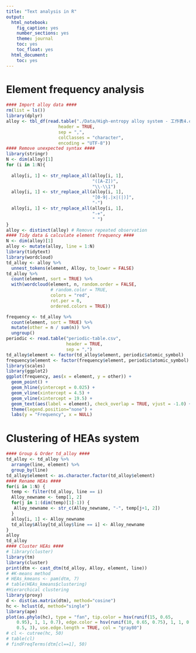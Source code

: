 ```yaml
---
title: "Text analysis in R"
output:
  html_notebook:
    fig_caption: yes
    number_sections: yes
    theme: journal
    toc: yes
    toc_float: yes
  html_document:
    toc: yes
---
```

# Element frequency analysis
```r
#### Import alloy data ####
rm(list = ls())
library(dplyr)
alloy <- tbl_df(read.table("./Data/High-entropy alloy system - 工作表4.csv", 
                    header = TRUE, 
                    sep = ",",
                    colClasses = "character",
                    encoding = "UTF-8"))
#### Remove unexpected syntax ####
library(stringr)
N <- dim(alloy)[1]
for (i in 1:N){
  
  alloy[i, 1] <- str_replace_all(alloy[i, 1],
                                 "([A-Z])",
                                 "\\-\\1")
  alloy[i, 1] <- str_replace_all(alloy[i, 1],
                                 "[0-9|.|x|(|)]",
                                 "-")
  alloy[i, 1] <- str_replace_all(alloy[i, 1],
                                 "-+",
                                 " ")
}
alloy <- distinct(alloy) # Remove repeated observation
#### Tidy data & calculate element frequency ####
N <- dim(alloy)[1]
alloy <- mutate(alloy, line = 1:N)
library(tidytext)
library(wordcloud)
td_alloy <- alloy %>%
  unnest_tokens(element, Alloy, to_lower = FALSE)
td_alloy %>%
  count(element, sort = TRUE) %>%
  with(wordcloud(element, n, random.order = FALSE,
                 # random.color = TRUE,
                 colors = "red",
                 rot.per = 0,
                 ordered.colors = TRUE))

frequency <- td_alloy %>%
  count(element, sort = TRUE) %>%
  mutate(other = n / sum(n)) %>%
  ungroup()
periodic <- read.table("periodic-table.csv",
                       header = TRUE,
                       sep = ",") 
td_alloy$element <- factor(td_alloy$element, periodic$atomic_symbol)
frequency$element <- factor(frequency$element, periodic$atomic_symbol)
library(scales)
library(ggplot2)
ggplot(frequency, aes(x = element, y = other)) +
  geom_point() +
  geom_hline(yintercept = 0.025) +
  geom_vline(xintercept = 4.5) + 
  geom_vline(xintercept = 19.5) +
  geom_text(aes(label = element), check_overlap = TRUE, vjust = -1.0) +
  theme(legend.position="none") +
  labs(y = "Frequency", x = NULL)
```
# Clustering of HEAs system
```r
#### Group & Order td_alloy ####
td_alloy <- td_alloy %>%
  arrange(line, element) %>%
  group_by(line)
td_alloy$element <- as.character.factor(td_alloy$element)
#### Rename HEAs ####
for(i in 1:N) {
  temp <- filter(td_alloy, line == i)
  Alloy_newname <- temp[1, 2]
  for(j in 1:(dim(temp)[1]-1)) {
   Alloy_newname <- str_c(Alloy_newname, "-", temp[j+1, 2]) 
  }
  alloy[i, 1] <- Alloy_newname
  td_alloy$Alloy[td_alloy$line == i] <- Alloy_newname
}
alloy
td_alloy
#### Cluster HEAs ####
# library(cluster)
library(tm)
library(cluster)
print(dtm <- cast_dtm(td_alloy, Alloy, element, line))
# #K-means method
# HEAs_kmeans <- pam(dtm, 7)
# table(HEAs_kmeans$clustering)
#Hierarchical clustering
library(proxy)
d <- dist(as.matrix(dtm), method="cosine")
hc <- hclust(d, method="single")
library(ape)
plot(as.phylo(hc), type = "fan", tip.color = hsv(runif(15, 0.65, 
    0.95), 1, 1, 0.7), edge.color = hsv(runif(10, 0.65, 0.75), 1, 1, 0.7), edge.width = runif(20, 
    0.5, 3), use.edge.length = TRUE, col = "gray80")
# cl <- cutree(hc, 50)
# table(cl)
# findFreqTerms(dtm[cl==1], 50)
```

